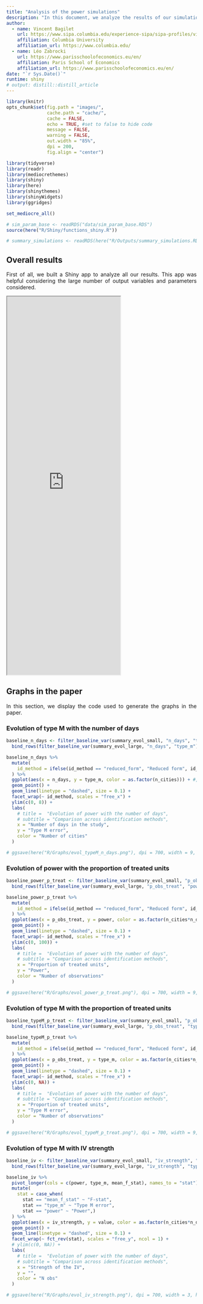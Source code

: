 ```yaml
---
title: "Analysis of the power simulations"
description: "In this document, we analyze the results of our simulations."
author:
  - name: Vincent Bagilet 
    url: https://www.sipa.columbia.edu/experience-sipa/sipa-profiles/vincent-bagilet
    affiliation: Columbia University
    affiliation_url: https://www.columbia.edu/
  - name: Léo Zabrocki 
    url: https://www.parisschoolofeconomics.eu/en/
    affiliation: Paris School of Economics
    affiliation_url: https://www.parisschoolofeconomics.eu/en/
date: "`r Sys.Date()`"
runtime: shiny
# output: distill::distill_article
---
```


<style>
body {
text-align: justify}
</style>

```r
library(knitr)
opts_chunk$set(fig.path = "images/",
               cache.path = "cache/",
               cache = FALSE,
               echo = TRUE, #set to false to hide code
               message = FALSE,
               warning = FALSE,
               out.width = "85%",
               dpi = 200,
               fig.align = "center")  
```  

```r
library(tidyverse) 
library(readr)
library(mediocrethemes)
library(shiny)
library(here)
library(shinythemes)
library(shinyWidgets)
library(ggridges)

set_mediocre_all()

# sim_param_base <- readRDS("data/sim_param_base.RDS")
source(here("R/Shiny/functions_shiny.R"))

# summary_simulations <- readRDS(here("R/Outputs/summary_simulations.RDS"))
```

## Overall results

First of all, we built a Shiny app to analyze all our results. This app was helpful considering the large number of output variables and parameters considered. 

<iframe src="https://vincentbagilet.shinyapps.io/shiny_air_poll/" class="l-screen-inset shaded" height="1000px"></iframe>

## Graphs in the paper

In this section, we display the code used to generate the graphs in the paper. 

### Evolution of type M with the number of days

```r
baseline_n_days <- filter_baseline_var(summary_evol_small, "n_days", "type_m")  %>% 
  bind_rows(filter_baseline_var(summary_evol_large, "n_days", "type_m"))

baseline_n_days %>% 
  mutate(
    id_method = ifelse(id_method == "reduced_form", "Reduced form", id_method)
  ) %>% 
  ggplot(aes(x = n_days, y = type_m, color = as.factor(n_cities))) + #, color = .data[[id_method]] + 
  geom_point() +
  geom_line(linetype = "dashed", size = 0.1) +
  facet_wrap(~ id_method, scales = "free_x") +
  ylim(c(0, 8)) +
  labs(
    # title =  "Evolution of power with the number of days",
    # subtitle = "Comparison across identification methods",
    x = "Number of days in the study",
    y = "Type M error",
    color = "Number of cities"
  ) 

# ggsave(here("R/Graphs/evol_typeM_n_days.png"), dpi = 700, width = 9, height = 6)
```

### Evolution of power with the proportion of treated units

```r
baseline_power_p_treat <- filter_baseline_var(summary_evol_small, "p_obs_treat", "power")  %>% 
  bind_rows(filter_baseline_var(summary_evol_large, "p_obs_treat", "power"))

baseline_power_p_treat %>% 
  mutate(
    id_method = ifelse(id_method == "reduced_form", "Reduced form", id_method)
  ) %>% 
  ggplot(aes(x = p_obs_treat, y = power, color = as.factor(n_cities*n_days))) + #, color = .data[[id_method]] + 
  geom_point() +
  geom_line(linetype = "dashed", size = 0.1) +
  facet_wrap(~ id_method, scales = "free_x") +
  ylim(c(0, 100)) +
  labs(
    # title =  "Evolution of power with the number of days",
    # subtitle = "Comparison across identification methods",
    x = "Proportion of treated units",
    y = "Power",
    color = "Number of observations"
  ) 

# ggsave(here("R/Graphs/evol_power_p_treat.png"), dpi = 700, width = 9, height = 4)
```

### Evolution of type M with the proportion of treated units

```r
baseline_typeM_p_treat <- filter_baseline_var(summary_evol_small, "p_obs_treat", "type_m")  %>% 
  bind_rows(filter_baseline_var(summary_evol_large, "p_obs_treat", "type_m"))

baseline_typeM_p_treat %>% 
  mutate(
    id_method = ifelse(id_method == "reduced_form", "Reduced form", id_method)
  ) %>% 
  ggplot(aes(x = p_obs_treat, y = type_m, color = as.factor(n_cities*n_days))) + #, color = .data[[id_method]] + 
  geom_point() +
  geom_line(linetype = "dashed", size = 0.1) +
  facet_wrap(~ id_method, scales = "free_x") +
  ylim(c(0, NA)) +
  labs(
    # title =  "Evolution of power with the number of days",
    # subtitle = "Comparison across identification methods",
    x = "Proportion of treated units",
    y = "Type M error",
    color = "Number of observations"
  ) 

# ggsave(here("R/Graphs/evol_typeM_p_treat.png"), dpi = 700, width = 9, height = 4)
```

### Evolution of type M with IV strength

```r
baseline_iv <- filter_baseline_var(summary_evol_small, "iv_strength", "type_m")  %>% 
  bind_rows(filter_baseline_var(summary_evol_large, "iv_strength", "type_m"))

baseline_iv %>% 
  pivot_longer(cols = c(power, type_m, mean_f_stat), names_to = "stat") %>% 
  mutate(
    stat = case_when(
      stat == "mean_f_stat" ~ "F-stat",
      stat == "type_m" ~ "Type M error",
      stat == "power" ~ "Power",)
  ) %>% 
  ggplot(aes(x = iv_strength, y = value, color = as.factor(n_cities*n_days))) + #, color = .data[[id_method]] + 
  geom_point() +
  geom_line(linetype = "dashed", size = 0.1) +
  facet_wrap(~ fct_rev(stat), scales = "free_y", ncol = 1) +
  # ylim(c(0, NA)) +
  labs(
    # title =  "Evolution of power with the number of days",
    # subtitle = "Comparison across identification methods",
    x = "Strength of the IV",
    y = "",
    color = "N obs"
  ) 

# ggsave(here("R/Graphs/evol_iv_strength.png"), dpi = 700, width = 3, height = 7)
```

<!-- ```{r graph_typeM_fstat} -->
<!-- baseline_iv %>%  -->
<!--   # filter(mean_f_stat < 5000) %>% -->
<!--   filter(type_m < 10) %>%  -->
<!--   ggplot(aes(x = mean_f_stat, y = type_m)) + -->
<!--   geom_point() + -->
<!--   geom_line(linetype = "dashed", size = 0.1) + -->
<!--   ylim(c(0, NA)) -->
<!-- ``` -->


<!-- ```{r, echo = FALSE} -->
<!-- shinyAppDir( -->
<!--   here("R/Shiny/power_simulations_viz"), -->
<!--   options = list(width = "100%", height = 1300) -->
<!-- ) -->
<!-- ``` -->

<!-- ## Quick analysis -->

<!-- First, we graph of the evolution of type M, type S and power for each quasi-experiment as a function of different parameters, holding other parameters constant. This function takes as input a "summary_simulations" type of data frame. -->

<!-- ```{r} -->
<!-- graph_evol_by_exp <- function(df, var_param = "n_days_study", stat = "power") { -->

<!--   var_param_name <- str_replace_all(var_param, "_", " ") -->
<!--   stat_name <- str_replace_all(stat, "_", " ") -->

<!--   #considering baseline values -->
<!--   df_filtered <- df %>%  -->
<!--     filter(str_detect(formula, "temperature")) #to only consider the model with all covariates -->

<!--   if (var_param != "p_treat") { -->
<!--     df_filtered <- df_filtered %>%  -->
<!--       filter(p_treat == sim_param_base[["p_treat"]]) -->
<!--   }  -->
<!--   if (!(var_param %in% c("n_days_study", "average_n_obs"))) { -->
<!--     df_filtered <- df_filtered %>%  -->
<!--       filter(n_days_study == sim_param_base[["n_days_study"]]) -->
<!--   }  -->
<!--   if (var_param != "percent_effect_size") { -->
<!--     df_filtered <- df_filtered %>%  -->
<!--       filter(percent_effect_size == sim_param_base[["percent_effect_size"]]) -->
<!--   } -->

<!--   #graph itself -->
<!--   graph <- df_filtered %>%  -->
<!--     mutate( -->
<!--       quasi_exp = str_to_sentence(str_replace_all(quasi_exp, "_", " ")) -->
<!--     ) %>%  -->
<!--     ggplot(aes(x = .data[[var_param]], y = .data[[stat]])) + #, color = .data[[quasi_exp]] +  -->
<!--     geom_point() + -->
<!--     geom_line(linetype = "dashed", size = 0.1) + -->
<!--     facet_wrap(~ quasi_exp) + -->
<!--     ylim(c(0, ifelse(stat == "power", 100, NA))) + -->
<!--     labs( -->
<!--       title = paste( -->
<!--         str_to_title(stat_name), ifelse(stat == "power", "increases", "decreases"), -->
<!--         "with", var_param_name -->
<!--       ), -->
<!--       subtitle = "Comparison across quasi-experiments", -->
<!--       x = var_param_name, -->
<!--       y = str_to_title(stat_name) -->
<!--     )  -->
<!--     # theme(legend.position = "none") -->

<!--   return(graph) -->
<!-- }  -->

<!-- # graph_evol_by_exp(summary_simulations) -->
<!-- ``` -->

<!-- We then plot all the graphs. To do so, we create a tibble containing every  parameter and statistics we want to plot and map our function on this tibble. -->

<!-- ```{r} -->
<!-- stat <- c("power", "type_m", "type_s") -->
<!-- var_param <-  c("n_days_study", "average_n_obs", "percent_effect_size", "p_treat") -->

<!-- param_by_exp <- crossing(stat, var_param) -->

<!-- pmap(param_by_exp, graph_evol_by_exp, df = summary_simulations) -->
<!-- ``` -->

<!-- We can also plot the graphs for each parameter separately, for a better readability. -->

<!-- ### Length study -->

<!-- ```{r} -->
<!-- map( -->
<!--   stat,  -->
<!--   graph_evol_by_exp,  -->
<!--   df = summary_simulations,  -->
<!--   var_param = "n_days_study" -->
<!-- ) -->

<!-- map( -->
<!--   stat,  -->
<!--   graph_evol_by_exp,  -->
<!--   df = summary_simulations,  -->
<!--   var_param = "average_n_obs" -->
<!-- ) -->
<!-- ``` -->

<!-- ### Effect size -->

<!-- ```{r} -->
<!-- map( -->
<!--   stat,  -->
<!--   graph_evol_by_exp,  -->
<!--   df = summary_simulations,  -->
<!--   var_param = "percent_effect_size" -->
<!-- ) -->
<!-- ``` -->

<!-- ### Proportion of treated days -->

<!-- ```{r} -->
<!-- map( -->
<!--   stat,  -->
<!--   graph_evol_by_exp,  -->
<!--   df = summary_simulations,  -->
<!--   var_param = "p_treat" -->
<!-- ) -->
<!-- ``` -->


<!-- ```{r} -->
<!-- # check_distrib_estimate <- function(df) { -->
<!-- #  -->
<!-- #   #only consider baseline values -->
<!-- #   df_baseline <- df %>%  -->
<!-- #     filter(str_detect(formula, "resp_total")) %>%  -->
<!-- #     select(quasi_exp, n_days, n_cities, p_obs_treat, percent_effect_size, id_method) %>%  -->
<!-- #     inner_join( -->
<!-- #       df, -->
<!-- #       by = c("quasi_exp", "n_days", "n_cities", "p_obs_treat", "percent_effect_size", "id_method") -->
<!-- #     ) %>%  -->
<!-- #     filter(str_detect(formula, "death_total")) -->
<!-- #  -->
<!-- #   graph <- df_baseline %>% -->
<!-- #     # mutate(significant = (p_value < 0.05)) %>% -->
<!-- #     filter(id_method == "OLS") %>% -->
<!-- #     ggplot() + -->
<!-- #     geom_density(aes(x = estimate)) + -->
<!-- #     geom_vline(aes(xintercept = mean(true_effect))) + -->
<!-- #     # facet_wrap(~ id_method) -->
<!-- #     labs( -->
<!-- #       title = "Distribution of estimates by identification method", -->
<!-- #       subtitle = "Comparison to the true effect" -->
<!-- #     ) -->
<!-- #      -->
<!-- #   return(graph) -->
<!-- # } -->

<!-- ``` -->


